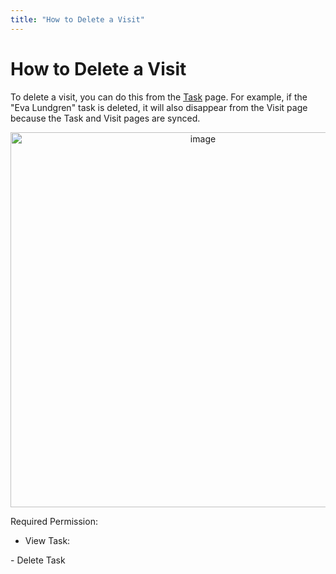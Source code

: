 ```yaml
---
title: "How to Delete a Visit"
---
```


# How to Delete a Visit

To delete a visit, you can do this from the [Task](https://web.mile.app/tasks/task) page. For example, if the "Eva Lundgren" task is deleted, it will also disappear from the Visit page because the Task and Visit pages are synced. <div align="center">
  <img src="https://t3837933.p.clickup-attachments.com/t3837933/38ce1ba2-6eeb-4abb-8b2d-a1b02d461033/image.png" alt="image" width="600" />
</div>

<Note>
Required Permission:

- View Task:
</Note>
- Delete Task